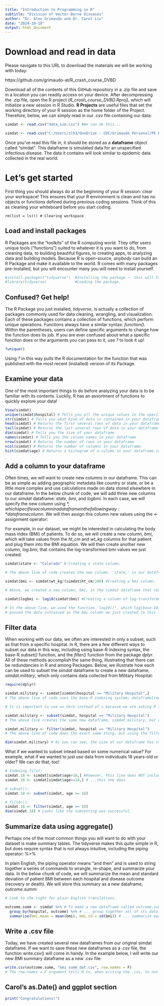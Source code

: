 ```yaml
---
title: "Introduction to Programming in R"
subtitle: "Division of Vector-Borne Diseases"
author: "Dr. Alex Grimaudo and Dr. Carol Liu"
date: "2024-10-18"
output: html_document
---
```


# Download and read in data
Please navigate to this URL to download the materials we will be working with today:

https://github.com/grimaudo-at/R_crash_course_DVBD

Download all of the contents of this GitHub repository in a .zip file and save in a location you can readily access on your device. After decompressing the .zip file, open the R project (*R_crash_course_DVBD.Rproj*), which will initialize a new session in R Studio. **R Projects** are useful files that set the working directory of your R session as the home folder of the Project. Therefore, below, we can simply read in our .csv file containing our data: 

```r
simdat <- read.csv("data_sim.csv") #We can do this...

simdat <- read.csv("C:/Users/zlh3/OneDrive - CDC/Grimaudo Personal/PE Fellowship Materials/trainings materials/R_crash_course_DVBD/data_sim.csv") #... instead of this.
```

Once you've read this file in, it should be stored as a **dataframe** object called "simdat". This dataframe is simulated data for an unspecified infectious disease. The data it contains will look similar to epidemic data collected in the real world. 

# Let's get started
First thing you should always do at the beginning of your R session: clear your workspace! This ensures that your R environment is clean and has no objects or functions defined during previous coding sessions. Think of this as cleaning your whiteboard before you start coding. 

```{}
rm(list = ls()) # Clearing workspace
```


## Load and install packages

R Packages are the "toolkits" of the R computing world. They offer users unique tools ("functions") suited to whatever it is you want to do, from cleaning data, to building beautiful figures, to creating apps, to analyzing data and building models. Because R is open-source, *anybody* can build an R Package and make it available to the world. R comes with many packages pre-installed, but you will encounter many you will need to install yourself.

```r
#install.packages("tidyverse")  #Installing the package -- this will take a moment. 
#library(tidyverse)             #Loading the package. 
```

## Confused? Get help!

The R Package you just installed, *tidyverse*, is actually a collection of packages commonly used for data cleaning, wrangling, and visualization. Each of these packages contains a collection of functions, which perform unique operations. Functions always have a similar syntax: *function()*. Within the parentheses, users can define specific arguments to change how the function does its job. If you are ever confused about what a specific function does or the arguments you can pass to it, use *?* to look it up!  

```r
?unique()
```

Using *?* in this way pulls the R documentation for the function that was published with the most recent (installed) version of its Package. 

## Examine your data

One of the most important things to do before analyzing your data is to be familiar with its contents. Luckily, R has an assortment of functions to quickly explore your data!

```r
View(simdat)
unique(simdat$hospital) # Tells you all the unique values in the specified column ($hospital)
str(simdat) # Tells you what kind of data is contained in your dataframe
head(simdat) # Returns the first several rows of data in your dataframe
tail(simdat) # Returns the last several rows of data in your dataframe
dim(simdat) # Tells you the size of your dataframe
names(simdat) # Tells you the column names in your dataframe
nrow(simdat) # Returns the number of rows in your dataframe
ncol(simdat) # Returns the number of columns in your dataframe.
hist(simdat$age) # Returns a histogram of a column in your dataframe containing numerical data, in this case age. 
```

## Add a column to your dataframe

Often times, we will want to create new columns in our dataframe. This can be as simple as adding geographic metadata like country or state, or be a little more complex and use calculations made on data stored elsewhere in our dataframe. In the below chunk of code, we will add three new columns to our *simdat* dataframe: *state*, *bmi*, and *logbmi*. In each case, we will specify the new column using *$*, which specifies a column in a dataframe in the following way: *dataframe$column*. We will then assign this column new values using the *<-* assignment operator:

For example, in our dataset, we might be interested in calculating the body mass index (BMI) of patients. To do so, we will create a new column, *bmi*, which will take values from the *ht_cm* and *wt_kg* columns for that patient and plug them into the BMI equation. We will then create another new column, *log.bmi*, that contains the log-transformed bmi values we just created: 


```r
simdat$state <- "Colorado" # Creating a state column. 

# The above line of code creates the new column, 'state,' in our dataframe, 'simdat,' and fills every cell with the character "Colorado". Even though this column did not yet exist, we created it by assigning it values using the <- assignment syntax. 

simdat$bmi <- simdat$wt_kg/(simdat$ht_cm/100) #Creating a bmi column. 

# Above, we created a new column, bmi, in the simdat dataframe that contains each individual's body mass index (BMI), which is a function of their weight and height. In specifying this new column, we used the patient's height and weight data stored in separate columns in the dataframe, plugging them into the BMI equation. 

simdat$logbmi <- log10(simdat$bmi) #Creating a column of log-transformed bmi values. 

# In the above line, we used the function 'log10()', which log(base-10)-transforms numerical data passed to the function. We
# passed the data contained in the bmi column we just created to this function to log-transform it and store the results in the logbmi column. 
```

## Filter data

When working with our data, we often are interested in only a subset, such as that from a specific hospital. In R, there are a few different ways to subset our data in this way, including using base-R indexing syntax, the base-R *subset()* function, and the *filter()* function from the package *dplyr*. All of these methods accomplish the same thing, illustrating that there can be redundancies in R and among Packages. Below, we illustrate how each can be used to subset the *simdat* dataframe to create a new dataframe, *simdat.military*, which only contains data collected from Military Hospital: 
```r
require(dplyr)
```


```r
simdat.military <- simdat[simdat$hospital == "Military Hospital",]
# The above line of code uses the base-R indexing system: dataframe[row, column]. We specified the new dataframe, simdat.military, to be a subset of simdat, specifically those rows where the 'hospital' column contains a string exactly equal to "Military Hospital". By leaving the column entry after the "," blank, we told R to include all of the column originally contained in simdat.

# It is important to use == here instead of = because we are asking R to find values that exactly equal some string. The single = can be used in lieu of <- for assignment, but we are not trying to assign any values, but rather find them. 

simdat.military <- subset(simdat, hospital == "Military Hospital")
# The above line creates the same new dataframe, simdat.military, but uses the base-R function, subset(). 

simdat.military <- filter(simdat, hospital == "Military Hospital")
# The above line of code does the exact same thing, but using the filter() function from the dplyr Package. 

dim(simdat.military) # As you can see, the size of our dataframe has reduced compared to simdat, indicating the subsetting worked. 
```

What if we wanted to subset intead based on some numerical value? For example, what if we wanted to just use data from individuals 18 years-old or older? We can do that, too!

```r
# Indexing first: 
simdat.18 <- simdat[simdat$age>18,] #However, this line does NOT include individuals that are exactly 18 years-old...
simdat.18 <- simdat[simdat$age>=18,] # ...this one does. 

# subset():
simdat.18 <- subset(simdat, age >= 18)

# filter():
simdat.18 <- filter(simdat, age >= 18)
dim(simdat.18) # Looks like the subsetting was successful. 
```

## Summarize data using aggregate()

Perhaps one of the most common things you will want to do with your dataset is make summary tables. The tidyverse makes this quite simple in R, but does require syntax that is not always intuitive, including the piping operator: %>% 

In plain English, the piping operator means "and then" and is used to string together a series of commands to wrangle, re-shape, and summarize your data. In the below chunk of code, we will summarize the mean and standard deviation of patient BMI between each hospital and disease outcome (recovery or death). We will store this summary as a new dataframe, *outcome.summ*:

```r
# Look to the right for plain English translations. 

outcome.summ <- simdat %>% # To make a new dataframe called outcome.summ, first take simdat AND THEN...
  group_by(hospital, outcome) %>% # ... group together all of its data based on hospital and outcome AND THEN...
  summarise(bmi.mean = mean(bmi), bmi.sd = sd(bmi)) # ... summarize each group's BMI data, storing the mean in a column called "bmi.mean" and the standard deviation in a column called "bmi.sd". 
```

## Write a .csv file

Today, we have created several new dataframes from our original simdat dataframe. If we want to save these new dataframes as a .csv file, the function write.csv() will come in handy. In the example below, I will write our new BMI summary dataframe as a new .csv file:

```r
write.csv(outcome.summ, "bmi_summ_dat.csv", row.names = F)
# The row.names = F argument tells R to, when writing the .csv, to not include row number as a column in the spreadsheet. 
```

## Carol's as.Date() and ggplot section


```r
print("Congratulations!")
```

